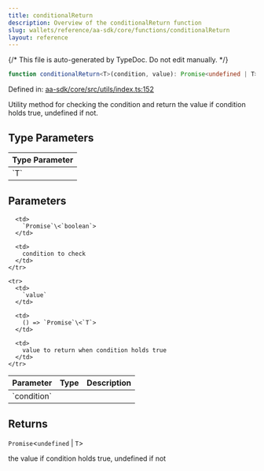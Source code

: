 ```yaml
---
title: conditionalReturn
description: Overview of the conditionalReturn function
slug: wallets/reference/aa-sdk/core/functions/conditionalReturn
layout: reference
---
```


{/* This file is auto-generated by TypeDoc. Do not edit manually. */}

```ts
function conditionalReturn<T>(condition, value): Promise<undefined | T>;
```

Defined in: [aa-sdk/core/src/utils/index.ts:152](https://github.com/alchemyplatform/aa-sdk/blob/17aad1f572375d42a06c7e3238078a88a435d459/aa-sdk/core/src/utils/index.ts#L152)

Utility method for checking the condition and return the value if condition holds true, undefined if not.

## Type Parameters

<table>
  <thead>
    <tr>
      <th align="left">Type Parameter</th>
    </tr>
  </thead>

  <tbody>
    <tr>
      <td>
        `T`
      </td>
    </tr>
  </tbody>
</table>

## Parameters

<table>
  <thead>
    <tr>
      <th align="left">Parameter</th>
      <th align="left">Type</th>
      <th align="left">Description</th>
    </tr>
  </thead>

  <tbody>
    <tr>
      <td>
        `condition`
      </td>

      <td>
        `Promise`\<`boolean`>
      </td>

      <td>
        condition to check
      </td>
    </tr>

    <tr>
      <td>
        `value`
      </td>

      <td>
        () => `Promise`\<`T`>
      </td>

      <td>
        value to return when condition holds true
      </td>
    </tr>

  </tbody>
</table>

## Returns

`Promise`\<`undefined` | `T`>

the value if condition holds true, undefined if not
